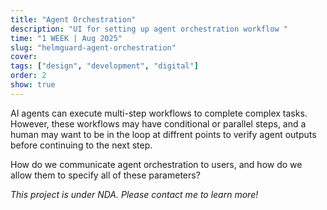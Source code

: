 ```yaml
---
title: "Agent Orchestration"
description: "UI for setting up agent orchestration workflow "
time: "1 WEEK | Aug 2025"
slug: "helmguard-agent-orchestration"
cover: 
tags: ["design", "development", "digital"]
order: 2
show: true
---
```


AI agents can execute multi-step workflows to complete complex tasks. However, these workflows may have conditional or parallel steps, and a human may want to be in the loop at diffrent points to verify agent outputs before continuing to the next step. 

How do we communicate agent orchestration to users, and how do we allow them to specify all of these parameters? 

*This project is under NDA. Please contact me to learn more!*